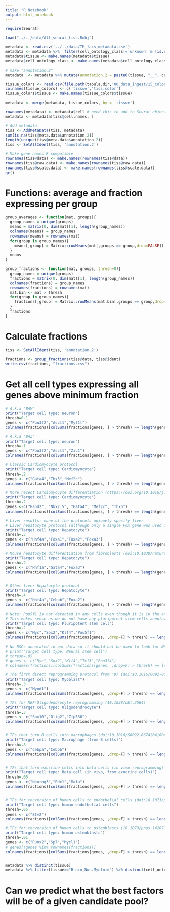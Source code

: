 ```yaml
---
title: "R Notebook"
output: html_notebook
---
```


```r
require(Seurat)
```


```r
load("../../data/All_seurat_tiss.Robj")

metadata <- read.csv('../../data/TM_facs_metadata.csv')
metadata <- metadata %>%  filter(cell_ontology_class!='unknown' & !is.na(tissue) & !is.na(cell_ontology_class))
metadata$tissue <- make.names(metadata$tissue)
metadata$cell_ontology_class <- make.names(metadata$cell_ontology_class)

# make "annotation.2"
metadata  <- metadata %>% mutate(annotation.2 = paste0(tissue, "__", cell_ontology_class))

tissue_colors <- read.csv(file.path(tabula.dir,'00_data_ingest/15_color_palette/tissue_colors.csv'))
colnames(tissue_colors) <- c('tissue','tiss.color')
tissue_colors$tissue <- make.names(tissue_colors$tissue)

metadata <- merge(metadata, tissue_colors, by = 'tissue')

rownames(metadata) <- metadata$cell # need this to add to Seurat object
metadata <- metadata[tiss@cell.names, ]

# Add metadata
tiss <- AddMetaData(tiss, metadata)
sum(is.na(tiss@meta.data$annotation.2))
length(unique(tiss@meta.data$annotation.2))
tiss <- SetAllIdent(tiss, 'annotation.2')

# Make gene names R compatible
rownames(tiss@data) <- make.names(rownames(tiss@data))
rownames(tiss@raw.data) <- make.names(rownames(tiss@raw.data))
rownames(tiss@scale.data) <- make.names(rownames(tiss@scale.data))
gc()
```

# Functions: average and fraction expressing per group
```r
group_averages <- function(mat, groups){
  group_names = unique(groups)
  means = matrix(0, dim(mat)[1], length(group_names))
  colnames(means) = group_names
  rownames(means) = rownames(mat)
  for(group in group_names){
    means[,group] = Matrix::rowMeans(mat[,groups == group,drop=FALSE])
  }
  means
}

group_fractions <- function(mat, groups, thresh=0){
  group_names = unique(groups)
  fractions = matrix(0, dim(mat)[1], length(group_names))
  colnames(fractions) = group_names
  rownames(fractions) = rownames(mat)
  mat.bin <- mat > thresh
  for(group in group_names){
    fractions[,group] = Matrix::rowMeans(mat.bin[,groups == group,drop=FALSE])
  }
  fractions
}

```


# Calculate fractions
```r
tiss <- SetAllIdent(tiss, 'annotation.2')

fractions <- group_fractions(tiss@data, tiss@ident)
write.csv(fractions, "fractions.csv")
```

# Get all cell types expressing all genes above minimum fraction
```r
# A.k.a "BAM"
print("Target cell type: neuron")
thresh=0.1
genes <- c("Pou3f2","Ascl1","Myt1l")
colnames(fractions)[colSums(fractions[genes, ] > thresh) == length(genes)]

# A.k.a "BAZ"
print("Target cell type: neuron")
thresh=.1
genes <- c("Pou3f2","Ascl1","Zic1")
colnames(fractions)[colSums(fractions[genes, ] > thresh) == length(genes)]

# Classic Cardiomyocyte protocol
print("Target cell type: Cardiomyocyte")
thresh=.2
genes <- c("Gata4","Tbx5","Mef2c")
colnames(fractions)[colSums(fractions[genes, ] > thresh) == length(genes)]

# More recent Cardiomyocyte differentiation (https://doi.org/10.1016/j.yjmcc.2013.04.004)
print("Target cell type: Cardiomyocyte")
thresh=.2
genes <-c("Hand2", "Nkx2.5", "Gata4", "Mef2c", "Tbx5")
colnames(fractions)[colSums(fractions[genes, ] > thresh) == length(genes)]

# Liver results: none of the protocols uniquely specify liver
# Liver hepatocyte protocol (although only a single Fox gene was used in first publication; no difference observed btwn all 3)
print("Target cell type: Hepatocyte")
thresh=.3
genes <- c("Hnf4a","Foxa1","Foxa2","Foxa3")
colnames(fractions)[colSums(fractions[genes, ] > thresh) == length(genes)]

# Mouse hepatocyte differentiation from fibroblasts (doi:10.1038/nature10116)
print("Target cell type: Hepatocyte")
thresh=.2
genes <- c("Hnf1a","Gata4","Foxa3")
colnames(fractions)[colSums(fractions[genes, ] > thresh) == length(genes)]


# Other liver hepatocyte protocol
print("Target cell type: Hepatocyte")
thresh=.4
genes <- c("Hnf4a","Cebpb","Foxa2")
colnames(fractions)[colSums(fractions[genes, ] > thresh) == length(genes)]

# Note: Pou5f1 is not detected in any cells even though it is in the annotation
# This makes sense as we do not have any pluripotent stem cells annotated in the data
print("Target cell type: Pluripotent stem cell")
thresh=.2
genes <- c("Myc","Sox2","Klf4","Pou5f1")
colnames(fractions)[colSums(fractions[genes, ,drop=F] > thresh) == length(genes)]

# No NSCs annotated in our data so it should not be used to look for NSC-TFs
# print("Target cell type: Neural stem cell")
# thresh=.05
# genes <- c("Myc","Sox2","Klf4","Tcf3","Pou3f4")
# colnames(fractions)[colSums(fractions[genes, ,drop=F] > thresh) == length(genes)]

# The first direct reprogramming protocol from '87 (doi:10.1016/0092-8674(87)90585-X)
print("Target cell type: Myoblast")
thresh=.3
genes <- c("Myod1")
colnames(fractions)[colSums(fractions[genes, ,drop=F] > thresh) == length(genes)]

# TFs for MEF-Oligodendrocyte reprogramming (10.1038/nbt.2564)
print("Target cell type: Oligodendrocyte")
thresh=.3
genes <- c("Sox10","Olig2","Zfp536")
colnames(fractions)[colSums(fractions[genes, ,drop=F] > thresh) == length(genes)]


# TFs that turn B cells into macrophages (doi:10.1016/S0092-8674(04)00419-2)
print("Target cell type: Macrophage (from B cells)")
thresh=.8
genes <- c("Cebpa","Cebpb")
colnames(fractions)[colSums(fractions[genes, ,drop=F] > thresh) == length(genes)]


# TFs that turn exocrine cells into beta cells (in vivo reprogramming) (doi:10.1038/nature07314)
print("Target cell type: Beta cell (in vivo, from exocrine cells)")
thresh=.05
genes <- c("Neurog3","Pdx1","Mafa")
colnames(fractions)[colSums(fractions[genes, ,drop=F] > thresh) == length(genes)]


# TFs for conversion of human cells to endothelial cells (doi:10.1073/pnas.1413234112)
print("Target cell type: human endothelial cells")
thresh=.05
genes <- c("Etv2")
colnames(fractions)[colSums(fractions[genes, ,drop=F] > thresh) == length(genes)]

# TFs for conversion of human cells to osteoblasts (10.1073/pnas.1420713112)
print("Target cell type: human osteoblasts")
thresh=.01
genes <- c("Runx2","Sp7","Mycl1")
# genes[!genes %in% rownames(fractions)]
colnames(fractions)[colSums(fractions[genes, ,drop=F] > thresh) == length(genes)]


metadata %>% distinct(tissue)
metadata %>% filter(tissue=="Brain_Non.Myeloid") %>% distinct(cell_ontology_class)
```


# Can we predict what the best factors will be of a given candidate pool?
```r

```

